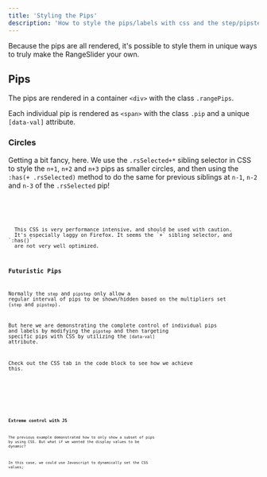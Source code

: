 ```yaml
---
title: 'Styling the Pips'
description: 'How to style the pips/labels with css and the step/pipstep property'
---
```








Because the pips are all rendered, it's possible to style them in unique ways to
truly make the RangeSlider your own. 

## Pips

The pips are rendered in a container `<div>` with the class `.rangePips`. 

Each individual pip is rendered as `<span>` with the class `.pip` 
and a unique `[data-val]` attribute.


### Circles

Getting a bit fancy, here. We use the `.rsSelected+*` sibling selector in CSS to
style the `n+1`, `n+2` and `n+3` pips as smaller circles, and then using the
`:has(+ .rsSelected)` method to do the same for previous siblings at `n-1`, `n-2` and `n-3`
of the `.rsSelected` pip!

<Demo name="Fancy Circular Pips" client:visible>
  <Circles client:visible />
  <Code slot="svelte" code={cleanImport(CirclesRaw)} lang="svelte" />
  <Code slot="css" code={CirclesCss} lang="css" />
</Demo> 

<Note type="warning">
  This CSS is very performance intensive, and should be used with caution.
  It's especially laggy on Firefox. It seems the `+` sibling selector, and `:has()`
  are not very well optimized.
</Note>


### Futuristic Pips

Normally the `step` and `pipstep` only allow a regular interval of
pips to be shown/hidden based on the multipliers set (`step` and `pipstep`).

But here we are demonstrating the complete control of individual pips and labels
by modifying the `pipstep` and then targeting specific pips with CSS by
utilizing the `[data-val]` attribute.

Check out the CSS tab in the code block to see how we achieve this.

<Demo name="Futuristic Pips & Labels" client:visible>
  <Future client:visible />
  <Code slot="svelte" code={cleanImport(FutureRaw)} lang="svelte" />
  <Code slot="css" code={cleanImport(FutureCss)} lang="css" />
</Demo> 


### Extreme control with JS

The previous example demonstrated how to only show a subset of pips
by using CSS. But what if we wanted the display values to be
dynamic?

In this case, we could use Javascript to dynamically
set the CSS values;

<Demo name="Only show a subset of pips" client:visible>
  <PipExtreme client:visible />
  <Code slot="svelte" code={cleanImport(PipExtremeRaw)} lang="svelte" />
  <Code slot="css" code={PipExtremeCss} lang="css" />
</Demo>
